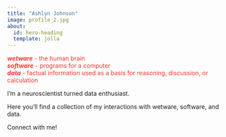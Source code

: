 ```yaml
---
title: "Ashlyn Johnson"
image: profile_2.jpg
about: 
  id: hero-heading
  template: jolla
---
```


[***wetware*** - the human brain]{style="color:#FF3131;"}    
[***software*** - programs for a computer]{style="color:#FF3131;"}    
[***data*** - factual information used as a basis for reasoning, discussion, or calculation]{style="color:#FF3131;"}    


::: {#hero-heading}
I'm a neuroscientist turned data enthusiast.

Here you'll find a collection of my interactions with wetware, software, and data.

Connect with me!
:::
